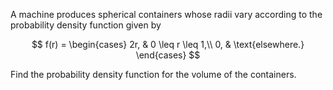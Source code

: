 A machine produces spherical containers whose radii vary according to the probability density function given by

$$
f(r) =
\begin{cases}
    2r, & 0 \leq r \leq 1,\\
    0, & \text{elsewhere.}
\end{cases}
$$

Find the probability density function for the volume of the containers.
